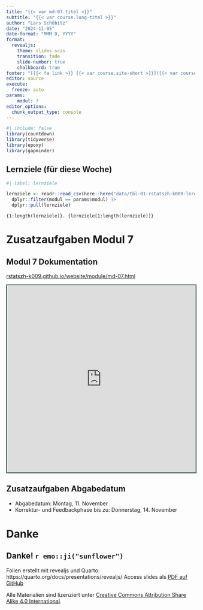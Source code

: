 ```yaml
---
title: "{{< var md-07.titel >}}"
subtitle: "{{< var course.long-titel >}}"
author: "Lars Schöbitz"
date: "2024-11-05"
date-format: "MMM D, YYYY"
format: 
  revealjs: 
    theme: slides.scss
    transition: fade
    slide-number: true
    chalkboard: true
footer: "[{{< fa link >}} {{< var course.site-short >}}]({{< var course.site >}})"
editor: source
execute:
  freeze: auto
params:
    modul: 7
editor_options: 
  chunk_output_type: console
---
```


```r
#| include: false
library(countdown)
library(tidyverse)
library(epoxy)
library(gapminder)
```

## Lernziele (für diese Woche)

```r
#| label: lernziele

lernziele <- readr::read_csv(here::here("data/tbl-01-rstatszh-k009-lernziele.csv")) |> 
  dplyr::filter(modul == params$modul) |>
  dplyr::pull(lernziele)

```

```epoxy
{1:length(lernziele)}. {lernziele[1:length(lernziele)]}
```

# Zusatzaufgaben Modul 7 {background-color="#4C326A"}

## Modul 7 Dokumentation

::: learn-more
[rstatszh-k009.github.io/website/module/md-07.html](https://rstatszh-k009.github.io/website/module/md-07.html)

```{=html}
<iframe src="https://rstatszh-k009.github.io/website/module/md-07.html" width="100%" height="500" style="border:2px solid #123233;" title="Modul 7 Dokumentation"></iframe>
```
:::

## Zusatzaufgaben Abgabedatum

-   Abgabedatum: [Montag, 11. November]{.highlight-yellow}
-   Korrektur- und Feedbackphase bis zu: Donnerstag, 14. November 

# Danke {background-color="#4C326A"}

## Danke! `r emo::ji("sunflower")` 

Folien erstellt mit revealjs und Quarto: https://quarto.org/docs/presentations/revealjs/ Access slides als [PDF auf GitHub](https://github.com/rstatszh-k009/website/raw/main/folien/md-07-daten-formen.pdf)

Alle Materialien sind lizenziert unter [Creative Commons Attribution Share Alike 4.0 International](https://creativecommons.org/licenses/by-sa/4.0/).